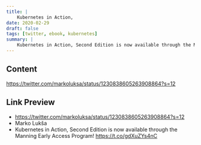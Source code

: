 ```yaml
---
title: |
    Kubernetes in Action,
date: 2020-02-29
draft: false
tags: [twitter, ebook, kubernetes]
summary: |
    Kubernetes in Action, Second Edition is now available through the Manning Early Access Program! https://t.co/gdXuZYs4nC
---
```


## Content

https://twitter.com/markoluksa/status/1230838605263908864?s=12

## Link Preview

- https://twitter.com/markoluksa/status/1230838605263908864?s=12
- Marko Lukša
- Kubernetes in Action, Second Edition is now available through the Manning Early Access Program! https://t.co/gdXuZYs4nC
